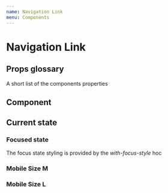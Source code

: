 ```yaml
---
name: Navigation Link
menu: Components
---
```



# Navigation Link

## Props glossary

A short list of the components properties

<Props of={Nav.Link} />

## Component

<Playground>
  <NavigationLinkBase
    href="#"
    current={false}
    isFocused={false}
    context="bar"
    text="Link Text"
  />
</Playground>

## Current state

<Playground>
  <NavigationLinkBase
    href="#"
    current={true}
    isFocused={false}
    context="bar"
    text="Link Text"
  />
</Playground>

### Focused state

The focus state styling is provided by the _with-focus-style_ hoc

<Playground>
  <Nav.Link
    href="#"
    current={false}
    isFocused={true}
    context="panel"
    text="Link Text"
  />
</Playground>


### Mobile Size M

<Playground>
  <Nav.Link
    href="#"
    current={false}
    isFocused={false}
    context="panel"
    size="M"
    text="Link Text"
  />
</Playground>

### Mobile Size L

<Playground>
  <Nav.Link
    href="#"
    current={false}
    isFocused={false}
    context="panel"
    size="L"
    text="Link Text"
  />
</Playground>
